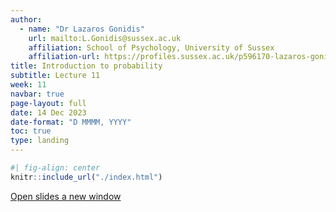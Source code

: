 ```yaml
---
author:
  - name: "Dr Lazaros Gonidis"
    url: mailto:L.Gonidis@sussex.ac.uk
    affiliation: School of Psychology, University of Sussex
    affiliation-url: https://profiles.sussex.ac.uk/p596170-lazaros-gonidis
title: Introduction to probability
subtitle: Lecture 11
week: 11
navbar: true
page-layout: full
date: 14 Dec 2023
date-format: "D MMMM, YYYY"
toc: true
type: landing
---
```


```r
#| fig-align: center
knitr::include_url("./index.html")
```
[Open slides a new window](./index.html)
